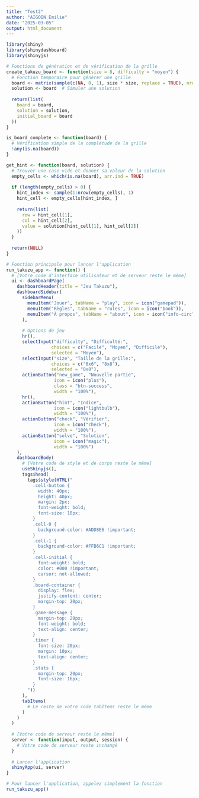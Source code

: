 ```yaml
---
title: "Test2"
author: "AIGOIN Emilie"
date: "2025-03-05"
output: html_document
---
```



```r

library(shiny)
library(shinydashboard)
library(shinyjs)

# Fonctions de génération et de vérification de la grille
create_takuzu_board <- function(size = 8, difficulty = "moyen") {
  # Fonction temporaire pour générer une grille
  board <- matrix(sample(c(NA, 0, 1), size * size, replace = TRUE), nrow = size, ncol = size)
  solution <- board  # Simuler une solution
  
  return(list(
    board = board,
    solution = solution,
    initial_board = board
  ))
}

is_board_complete <- function(board) {
  # Vérification simple de la complétude de la grille
  !any(is.na(board))
}

get_hint <- function(board, solution) {
  # Trouver une case vide et donner sa valeur de la solution
  empty_cells <- which(is.na(board), arr.ind = TRUE)
  
  if (length(empty_cells) > 0) {
    hint_index <- sample(1:nrow(empty_cells), 1)
    hint_cell <- empty_cells[hint_index, ]
    
    return(list(
      row = hint_cell[1],
      col = hint_cell[2],
      value = solution[hint_cell[1], hint_cell[2]]
    ))
  }
  
  return(NULL)
}

# Fonction principale pour lancer l'application
run_takuzu_app <- function() {
  # [Votre code d'interface utilisateur et de serveur reste le même]
  ui <- dashboardPage(
    dashboardHeader(title = "Jeu Takuzu"),
    dashboardSidebar(
      sidebarMenu(
        menuItem("Jouer", tabName = "play", icon = icon("gamepad")),
        menuItem("Règles", tabName = "rules", icon = icon("book")),
        menuItem("À propos", tabName = "about", icon = icon("info-circle"))
      ),
      
      # Options de jeu
      hr(),
      selectInput("difficulty", "Difficulté:",
                 choices = c("Facile", "Moyen", "Difficile"),
                 selected = "Moyen"),
      selectInput("size", "Taille de la grille:",
                 choices = c("6x6", "8x8"),
                 selected = "8x8"),
      actionButton("new_game", "Nouvelle partie", 
                  icon = icon("plus"), 
                  class = "btn-success", 
                  width = "100%"),
      hr(),
      actionButton("hint", "Indice", 
                  icon = icon("lightbulb"), 
                  width = "100%"),
      actionButton("check", "Vérifier", 
                  icon = icon("check"), 
                  width = "100%"),
      actionButton("solve", "Solution", 
                  icon = icon("magic"), 
                  width = "100%")
    ),
    dashboardBody(
      # [Votre code de style et de corps reste le même]
      useShinyjs(),
      tags$head(
        tags$style(HTML("
          .cell-button {
            width: 40px;
            height: 40px;
            margin: 2px;
            font-weight: bold;
            font-size: 18px;
          }
          .cell-0 {
            background-color: #ADD8E6 !important;
          }
          .cell-1 {
            background-color: #FFB6C1 !important;
          }
          .cell-initial {
            font-weight: bold;
            color: #000 !important;
            cursor: not-allowed;
          }
          .board-container {
            display: flex;
            justify-content: center;
            margin-top: 20px;
          }
          .game-message {
            margin-top: 20px;
            font-weight: bold;
            text-align: center;
          }
          .timer {
            font-size: 20px;
            margin: 10px;
            text-align: center;
          }
          .stats {
            margin-top: 20px;
            font-size: 16px;
          }
        "))
      ),
      tabItems(
        # Le reste de votre code tabItems reste le même
      )
    )
  )
  
  # [Votre code de serveur reste le même]
  server <- function(input, output, session) {
    # Votre code de serveur reste inchangé
  }
  
  # Lancer l'application
  shinyApp(ui, server)
}

# Pour lancer l'application, appelez simplement la fonction
run_takuzu_app()

```

